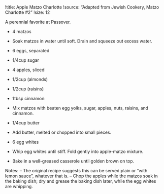 !title: Apple Matzo Charlotte
<!-- !dish: 9\"x13\" baking dish -->
<!-- !temp: 350°F -->
<!-- !time: 45 min. -->
!source: "Adapted from Jewish Cookery, Matzo Charlotte #2"
!size: 12
<!-- !tags: dessert, Passover, recipe -->

A perennial favorite at Passover.

* 4 matzos
- Soak matzos in water until soft. Drain and squeeze out excess water.

* 6 eggs, separated
* 1/4cup sugar
* 4 apples, sliced
* 1/2cup (almonds)
* 1/2cup (raisins)
* 1tbsp cinnamon
- Mix matzos with beaten egg yolks, sugar, apples, nuts, raisins, and cinnamon.

* 1/4cup butter
- Add butter, melted or chopped into small pieces.

* 6 egg whites
- Whip egg whites until stiff. Fold gently into apple-matzo mixture.
- Bake in a well-greased casserole until golden brown on top.

Notes:
-- The original recipe suggests this can be served plain or "with lemon sauce", whatever that is.
-- Chop the apples while the matzos soak in the baking dish; dry and grease the baking dish later, while the egg whites are whipping.
